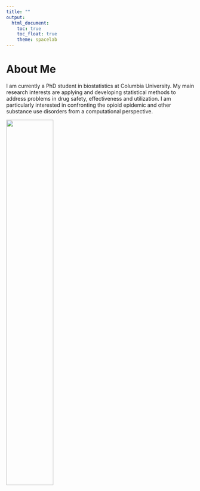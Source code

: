 ```yaml
---
title: ""
output: 
  html_document:
    toc: true
    toc_float: true
    theme: spacelab
---
```

# About Me

I am currently a PhD student in biostatistics at Columbia University. My main research interests are applying and developing statistical methods to address problems in drug safety, effectiveness and utilization. I am particularly interested in confronting the opioid epidemic and other substance use disorders from a computational perspective.

<img src="MathHumor.jpg" style="width:50%">
